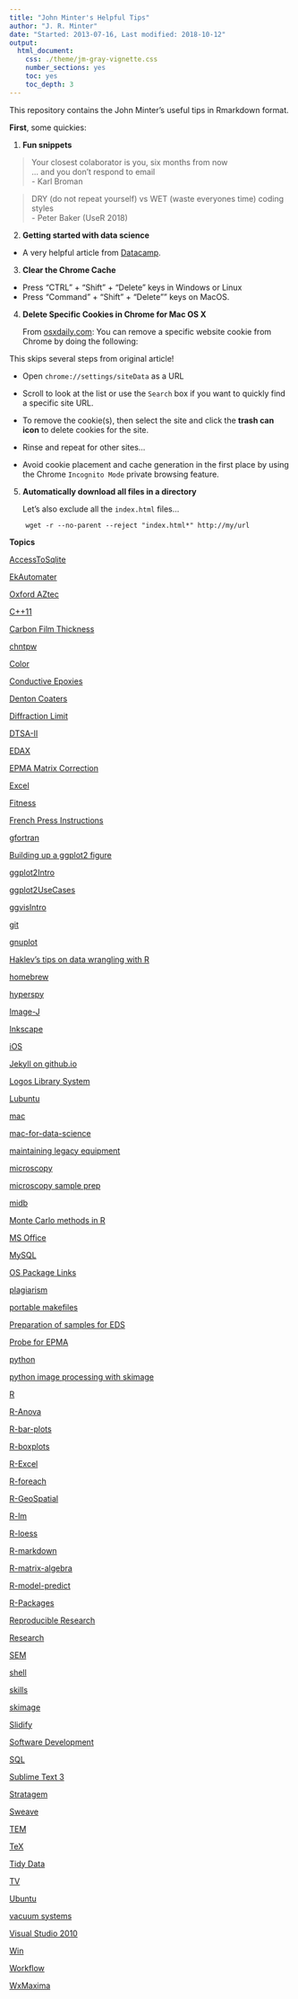 ```yaml
---
title: "John Minter's Helpful Tips"
author: "J. R. Minter"
date: "Started: 2013-07-16, Last modified: 2018-10-12"
output:
  html_document:
    css: ./theme/jm-gray-vignette.css
    number_sections: yes
    toc: yes
    toc_depth: 3
---
```


This repository contains the John Minter's useful tips in Rmarkdown
format.


**First**, some quickies: 

1. **Fun snippets**

> Your closest colaborator is you, six months from now    
> ... and you don't respond to email     
> - Karl Broman

> DRY (do not repeat yourself) vs WET (waste everyones time) coding styles    
> - Peter Baker (UseR 2018)

2. **Getting started with data science**

- A very helpful article from
[Datacamp](https://www.datacamp.com/community/tutorials/setup-data-science-environment).

3. **Clear the Chrome Cache**

- Press "CTRL" + "Shift" + "Delete" keys in Windows or Linux
- Press "Command" + "Shift" + "Delete"" keys on MacOS.

4. **Delete Specific Cookies in Chrome for Mac OS X**

    From [osxdaily.com](http://osxdaily.com/2016/07/02/delete-cookies-chrome-browser/): You can remove a specific website cookie from Chrome by doing the following:

This skips several steps from original article!

- Open `chrome://settings/siteData` as a URL

- Scroll to look at the list or use the `Search` box if you want to quickly find a specific site URL.

- To remove the cookie(s), then select the site and click the **trash can icon** to delete cookies for the site.

- Rinse and repeat for other sites...

- Avoid cookie placement and cache generation in the first place by using the Chrome `Incognito Mode` private browsing feature.

5. **Automatically download all files in a directory**

   Let's also exclude all the `index.html` files... 

```
    wget -r --no-parent --reject "index.html*" http://my/url
```


**Topics**

[AccessToSqlite](./AccessToSqlite/AccessToSqlite.html)

[EkAutomater](./automater/automater.html)

[Oxford AZtec](./AZtec/AZtec.html)

[C++11](./C++11/C++11-Tips.html)

[Carbon Film Thickness](./carbonFilmThickness/carbonFilmThickness.html)

[chntpw](./chntpw/chntpw.html)

[Color](./color/color.html)

[Conductive Epoxies](./ConductiveEpoxy/ConductiveEpoxy.html)

[Denton Coaters](./Denton/Denton.html)

[Diffraction Limit](./DiffractionLimit/DiffractionLimit.html)

[DTSA-II](./dtsa2/dtsa2.html)

[EDAX](./EDAX/EDAX.html)

[EPMA Matrix Correction](./epma-matrix-corr/epma-matrix-corr.html)

[Excel](./Excel/Excel.html)

[Fitness](./fitness/fitness.html)

[French Press Instructions](./french-press-instructions/french-press-instructions.html)

[gfortran](./gfortran/gfortran.html)

[Building up a ggplot2 figure](./ggplot2figure/ggplot2-figure.html)

[ggplot2Intro](./ggplot2Intro/ggplot2Intro.html)

[ggplot2UseCases](./ggplot2UseCases/ggplot2UseCases.html)

[ggvisIntro](./ggvisIntro/ggvisIntro.html)

[git](./git/git-tips.html)

[gnuplot](./gnuplot/gnuplot.html)

[Haklev's tips on data wrangling with R](./hacklev/hacklev.html)

[homebrew](./homebrew/homebrew.html)

[hyperspy](./hyperspy/hyperspy.html)

[Image-J](./ImageJ/ImageJ.html)

[Inkscape](./inkscape/inkscape.html)

[iOS](./iOS/iOS.html)

[Jekyll on github.io](./jekyll-github/jekyll-github.html)

[Logos Library System](./Logos/Logos.html)

[Lubuntu](./Lubuntu/Lubuntu.html)

[mac](./mac/mac.html)

[mac-for-data-science](./mac-for-data-science/mac-for-data-science.html)

[maintaining legacy equipment](./legacy/Legacy.html)

[microscopy](./micro/micro.html)

[microscopy sample prep](./micro-sample-prep/micro-sample-prep.html)

[midb](./midb/midb.html)

[Monte Carlo methods in R](./monteCarlo/monteCarlo.html)

[MS Office](./msOffice/msOffice.html)

[MySQL](./mysql/mysql.html)

[OS Package Links](./osPkgs/osPkgs.html)

[plagiarism](./plagiarism/plagiarism.html)

[portable makefiles](./portableMakefiles/portableMakefiles.html)

[Preparation of samples for EDS](./prepForEDS/prepForEDS.html)

[Probe for EPMA](./probeForEPMA/probeForEPMA.html)

[python](./python/python.html)

[python image processing with skimage](./skimage/skimage.html)

[R](./R/R-tips.html)

[R-Anova](./R-Anova/R-Anova.html)

[R-bar-plots](./R-bar-plots/R-bar-plots.html)

[R-boxplots](./R-boxplots/R-boxplots.html)

[R-Excel](./R-Excel/R-Excel.html)

[R-foreach](./R-foreach/R-foreach.html)

[R-GeoSpatial](./R-GeoSpatial/R-GeoSpatial.html)

[R-lm](./R-lm/R-lm.html)

[R-loess](./R-loess/R-loess.html)

[R-markdown](./R-markdown/R-markdown.html)

[R-matrix-algebra](./R-matrix-algebra/R-matrix-algebra.html)

[R-model-predict](./R-model-predict/R-model-predict.html)

[R-Packages](./R-packages/R-packages.html)

[Reproducible Research](./ReproducibleResearch/ReproducibleResearch.html)

[Research](./research/research.html)

[SEM](./SEM/SEM.html)

[shell](./shell/shell-tips.html)

[skills](./skills/skills.html)

[skimage](./skimage/skimage.html)

[Slidify](./Slidify/Slidify.html)

[Software Development](./software-dev/software-dev.html)

[SQL](./SQL/SQL.html)

[Sublime Text 3](./ST3/ST3.html)

[Stratagem](./Stratagem/Stratagem.html)

[Sweave](./Sweave/Sweave.html)

[TEM](./TEM/TEM.html)

[TeX](./tex/tex-tips.html)

[Tidy Data](./tidyData/tidyData.html)

[TV](./TV/Tv.html)

[Ubuntu](./ubuntu/ubuntu.html)

[vacuum systems](./vacuum/vacuum.html)

[Visual Studio 2010](./VS2010/VS2010.html)

[Win](./win/win.html)

[Workflow](./workflow/workflow.html)

[WxMaxima](./WxMaxima/WxMaxima.html)

